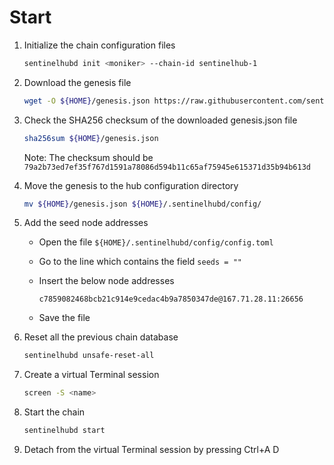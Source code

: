 # Start

1. Initialize the chain configuration files

    ``` sh
    sentinelhubd init <moniker> --chain-id sentinelhub-1
    ```

2. Download the genesis file

    ``` sh
    wget -O ${HOME}/genesis.json https://raw.githubusercontent.com/sentinel-official/launch/sentinelhub-1/sentinelhub-1/genesis.json
    ```

3. Check the SHA256 checksum of the downloaded genesis.json file

    ``` sh
    sha256sum ${HOME}/genesis.json
    ```

    Note: The checksum should be `79a2b73ed7ef35f767d1591a78086d594b11c65af75945e615371d35b94b613d`

4. Move the genesis to the hub configuration directory

    ``` sh
    mv ${HOME}/genesis.json ${HOME}/.sentinelhubd/config/
    ```

5. Add the seed node addresses

    * Open the file `${HOME}/.sentinelhubd/config/config.toml`
    * Go to the line which contains the field `seeds = ""`
    * Insert the below node addresses

        ``` text
        c7859082468bcb21c914e9cedac4b9a7850347de@167.71.28.11:26656
        ```

    * Save the file

6. Reset all the previous chain database

    ``` sh
    sentinelhubd unsafe-reset-all
    ```

7. Create a virtual Terminal session

    ``` sh
    screen -S <name>
    ```

8. Start the chain

    ``` sh
    sentinelhubd start
    ```

9. Detach from the virtual Terminal session by pressing Ctrl+A D